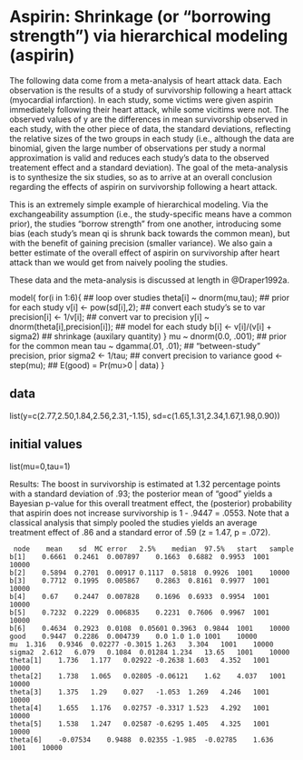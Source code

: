 # Aspirin: Shrinkage (or "borrowing strength") via hierarchical modeling (aspirin)

The following data come from a meta-analysis of heart attack data.  Each observation is the results of a study of survivorship following a heart attack (myocardial infarction). In each study, some victims were given aspirin immediately following their heart attack, while some vicitims were not.  The observed values of y are the differences in mean survivorship observed in each study, with the other piece of data, the standard deviations, reflecting the relative sizes of the two groups in each study (i.e., although the data are binomial, given the large number of observations per study a normal approximation is valid and reduces each study's data to the observed treatement effect and a standard deviation).  The goal of the meta-analysis is to synthesize the six studies, so as to arrive at an overall conclusion regarding the effects of aspirin on survivorship following a heart attack.

This is an extremely simple example of hierarchical modeling.  Via the exchangeability assumption (i.e., the study-specific means have a common prior), the studies "borrow strength" from one another, introducing some bias (each study's mean qi is shrunk back towards the common mean), but with the benefit of gaining precision (smaller variance).  We also gain a better estimate of the overall effect of aspirin on survivorship after heart attack than we would get from naively pooling the studies.

These data and the meta-analysis is discussed at length in @Draper1992a.

model{
	for(i in 1:6){                    ## loop over studies
		theta[i] ~ dnorm(mu,tau);       ## prior for each study
		v[i] <- pow(sd[i],2);           ## convert each study's se to var
		precision[i] <- 1/v[i];         ## convert var to precision
		y[i] ~ dnorm(theta[i],precision[i]);  ## model for each study
		b[i] <- v[i]/(v[i] + sigma2)    ## shrinkage (auxilary quantity)
		}
	mu ~ dnorm(0.0, .001);            ## prior for the common mean
	tau ~ dgamma(.01, .01);	         ## "between-study" precision, prior
	sigma2 <- 1/tau;                  ## convert precision to variance
	good <- step(mu);                 ## E(good) = Pr(mu>0 | data)
	}

## data
list(y=c(2.77,2.50,1.84,2.56,2.31,-1.15),
     sd=c(1.65,1.31,2.34,1.67,1.98,0.90))

## initial values
list(mu=0,tau=1)

Results: The boost in survivorship is estimated at 1.32 percentage points with a standard deviation of .93; the posterior mean of "good" yields a Bayesian p-value for this overall treatment effect, the (posterior) probability that aspirin does not increase survivorship is 1 - .9447 = .0553.  Note that a classical analysis that simply pooled the studies yields an average treatment effect of .86 and a standard error of .59 (z = 1.47, p = .072).

	 node	 mean	 sd	 MC error	2.5%	median	97.5%	start	sample
	b[1]	0.6661	0.2461	0.007897	0.1663	0.6882	0.9953	1001	10000
	b[2]	0.5894	0.2701	0.00917	0.1117	0.5818	0.9926	1001	10000
	b[3]	0.7712	0.1995	0.005867	0.2863	0.8161	0.9977	1001	10000
	b[4]	0.67	0.2447	0.007828	0.1696	0.6933	0.9954	1001	10000
	b[5]	0.7232	0.2229	0.006835	0.2231	0.7606	0.9967	1001	10000
	b[6]	0.4634	0.2923	0.0108	0.05601	0.3963	0.9844	1001	10000
	good	0.9447	0.2286	0.004739	0.0	1.0	1.0	1001	10000
	mu	1.316	0.9346	0.02277	-0.3015	1.263	3.304	1001	10000
	sigma2	2.612	6.079	0.1084	0.01284	1.234	13.65	1001	10000
	theta[1]	1.736	1.177	0.02922	-0.2638	1.603	4.352	1001	10000
	theta[2]	1.738	1.065	0.02805	-0.06121	1.62	4.037	1001	10000
	theta[3]	1.375	1.29	0.027	-1.053	1.269	4.246	1001	10000
	theta[4]	1.655	1.176	0.02757	-0.3317	1.523	4.292	1001	10000
	theta[5]	1.538	1.247	0.02587	-0.6295	1.405	4.325	1001	10000
	theta[6]	-0.07534	0.9488	0.02355	-1.985	-0.02785	1.636	1001	10000
